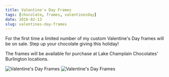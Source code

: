 ```yaml
---
title: Valentine's Day Frames
tags: [chocolate, frames, valentinesday]
date: 2016-02-13
slug: valentines-day-frames
---
```



For the first time a limited number of my custom Valentine's Day frames will be on sale. Step up your chocolate giving this holiday!

The frames will be available for purchase at Lake Champlain Chocolates' Burlington locations.

<Image src="/src/assets/valentines-day-frames-1.jpg" alt="Valentine's Day Frames" width={665} height={435} />

<Image src="/src/assets/valentines-day-frames-2.jpg" alt="Valentine's Day Frames" width={700} height={500} />
